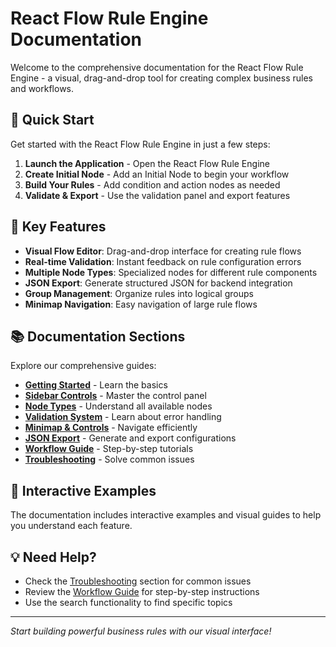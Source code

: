 # React Flow Rule Engine Documentation

Welcome to the comprehensive documentation for the React Flow Rule Engine - a visual, drag-and-drop tool for creating complex business rules and workflows.

## 🚀 Quick Start

Get started with the React Flow Rule Engine in just a few steps:

1. **Launch the Application** - Open the React Flow Rule Engine
2. **Create Initial Node** - Add an Initial Node to begin your workflow
3. **Build Your Rules** - Add condition and action nodes as needed
4. **Validate & Export** - Use the validation panel and export features

## 🎯 Key Features

- **Visual Flow Editor**: Drag-and-drop interface for creating rule flows
- **Real-time Validation**: Instant feedback on rule configuration errors
- **Multiple Node Types**: Specialized nodes for different rule components
- **JSON Export**: Generate structured JSON for backend integration
- **Group Management**: Organize rules into logical groups
- **Minimap Navigation**: Easy navigation of large rule flows

## 📚 Documentation Sections

Explore our comprehensive guides:

- **[Getting Started](/getting-started)** - Learn the basics
- **[Sidebar Controls](/sidebar-controls)** - Master the control panel
- **[Node Types](/node-types)** - Understand all available nodes
- **[Validation System](/validation-system)** - Learn about error handling
- **[Minimap & Controls](/minimap-controls)** - Navigate efficiently
- **[JSON Export](/json-export)** - Generate and export configurations
- **[Workflow Guide](/workflow-guide)** - Step-by-step tutorials
- **[Troubleshooting](/troubleshooting)** - Solve common issues

## 🎨 Interactive Examples

The documentation includes interactive examples and visual guides to help you understand each feature.

## 💡 Need Help?

- Check the [Troubleshooting](/troubleshooting) section for common issues
- Review the [Workflow Guide](/workflow-guide) for step-by-step instructions
- Use the search functionality to find specific topics

---

_Start building powerful business rules with our visual interface!_
